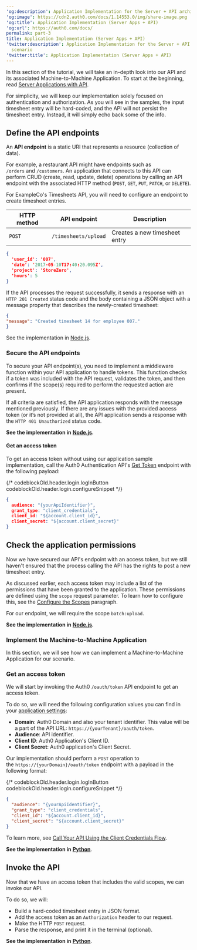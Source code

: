 ---
'og:description': Application Implementation for the Server + API architecture scenario
'og:image': https://cdn2.auth0.com/docs/1.14553.0/img/share-image.png
'og:title': Application Implementation (Server Apps + API)
'og:url': https://auth0.com/docs/
permalink: part-3
title: Application Implementation (Server Apps + API)
'twitter:description': Application Implementation for the Server + API architecture
  scenario
'twitter:title': Application Implementation (Server Apps + API)
---
In this section of the tutorial, we will take an in-depth look into our API and its associated Machine-to-Machine Application. To start at the beginning, read [Server Applications with API](/docs/get-started/architecture-scenarios/server-application-api).

<Callout icon="file-lines" color="#0EA5E9" iconType="regular">

For simplicity, we will keep our implementation solely focused on authentication and authorization. As you will see in the samples, the input timesheet entry will be hard-coded, and the API will not persist the timesheet entry. Instead, it will simply echo back some of the info.

</Callout>

## Define the API endpoints

An **API endpoint** is a static URI that represents a resource (collection of data).

For example, a restaurant API might have endpoints such as `/orders` and `/customers`. An application that connects to this API can perform CRUD (create, read, update, delete) operations by calling an API endpoint with the associated HTTP method (`POST`, `GET`, `PUT`, `PATCH`, or `DELETE`).

For ExampleCo's Timesheets API, you will need to configure an endpoint to create timesheet entries.

<table class="table"><thead>
<tr>
<th><strong>HTTP method</strong></th>
<th><strong>API endpoint</strong></th>
<th><strong>Description</strong></th>
</tr>
</thead>
<tbody>
<tr>
<td><code>POST</code></td>
<td><code>/timesheets/upload</code></td>
<td>Creates a new timesheet entry</td>
</tr>
</tbody>
</table>

```json lines
{
  'user_id': '007',
  'date': '2017-05-10T17:40:20.095Z',
  'project': 'StoreZero',
  'hours': 5
}
```






If the API processes the request successfully, it sends a response with an `HTTP 201 Created` status code and the body containing a JSON object with a message property that describes the newly-created timesheet:

```json lines
{
"message": "Created timesheet 14 for employee 007."
}
```






<Callout icon="file-lines" color="#0EA5E9" iconType="regular">

See the implementation in [Node.js](/docs/get-started/architecture-scenarios/server-application-api/api-implementation-nodejs#1-define-the-api-endpoint).

</Callout>

### Secure the API endpoints

To secure your API endpoint(s), you need to implement a middleware function within your API application to handle tokens. This function checks if a token was included with the API request, validates the token, and then confirms if the scope(s) required to perform the requested action are present.

If all criteria are satisfied, the API application responds with the message mentioned previously. If there are any issues with the provided <Tooltip tip="Access Token: Authorization credential, in the form of an opaque string or JWT, used to access an API." cta="View Glossary" href="/docs/glossary?term=access+token">access token</Tooltip> (or it’s not provided at all), the API application sends a response with the `HTTP 401 Unauthorized` status code.

**See the implementation in** [**Node.js**](/docs/get-started/architecture-scenarios/server-application-api/api-implementation-nodejs#2-secure-the-api-endpoint)**.**

#### Get an access token

To get an access token without using our application sample implementation, call the Auth0 Authentication API's [Get Token](https://auth0.com/docs/api/authentication#get-token54) endpoint with the following payload:

{/* codeblockOld.header.login.logInButton codeblockOld.header.login.configureSnippet */}


```json lines
{
  audience: "{yourApiIdentifier}",
  grant_type: "client_credentials",
  client_id: "${account.client_id}",
  client_secret: "${account.client_secret}"
}
```






## Check the application permissions

Now we have secured our API's endpoint with an access token, but we still haven't ensured that the process calling the API has the rights to post a new timesheet entry.

As discussed earlier, each access token may include a list of the permissions that have been granted to the application. These permissions are defined using the `scope` request parameter. To learn how to configure this, see the [Configure the Scopes](/docs/get-started/architecture-scenarios/server-application-api/part-3#configure-the-scopes) paragraph.

For our endpoint, we will require the scope `batch:upload`.

**See the implementation in** [**Node.js**](/docs/get-started/architecture-scenarios/server-application-api/api-implementation-nodejs#3-check-the-client-permissions)**.**

### Implement the Machine-to-Machine Application

In this section, we will see how we can implement a Machine-to-Machine Application for our scenario.

### Get an access token

We will start by invoking the Auth0 `/oauth/token` API endpoint to get an access token.

To do so, we will need the following configuration values you can find in your [application settings](https://manage.auth0.com/#/applications):

* **Domain**: Auth0 Domain and also your tenant identifier. This value will be a part of the API URL: `https://{yourTenant}/oauth/token`.
* **<Tooltip tip="Audience: Unique identifier of the audience for an issued token. Named aud in a token, its value contains the ID of either an application (Client ID) for an ID Token or an API (API Identifier) for an Access Token." cta="View Glossary" href="/docs/glossary?term=Audience">Audience</Tooltip>**: API identifier.
* **<Tooltip tip="Client ID: Identification value given to your registered resource from Auth0." cta="View Glossary" href="/docs/glossary?term=Client+ID">Client ID</Tooltip>**: Auth0 Application's Client ID.
* **<Tooltip tip="Client Secret: Secret used by a client (application) to authenticate with the Authorization Server; it should be known to only the client and the Authorization Server and must be sufficiently random to not be guessable." cta="View Glossary" href="/docs/glossary?term=Client+Secret">Client Secret</Tooltip>**: Auth0 application's Client Secret.

Our implementation should perform a `POST` operation to the `https://{yourDomain}/oauth/token` endpoint with a payload in the following format:

{/* codeblockOld.header.login.logInButton codeblockOld.header.login.configureSnippet */}


```json lines
{
  "audience": "{yourApiIdentifier}",
  "grant_type": "client_credentials",
  "client_id": "${account.client_id}",
  "client_secret": "${account.client_secret}"
}
```






To learn more, see [Call Your API Using the Client Credentials Flow](/docs/get-started/authentication-and-authorization-flow/client-credentials-flow/call-your-api-using-the-client-credentials-flow).

**See the implementation in** [**Python**](/docs/get-started/architecture-scenarios/server-application-api/cron-implementation-python#get-an-access-token).

## Invoke the API

Now that we have an access token that includes the valid scopes, we can invoke our API.

To do so, we will:

* Build a hard-coded timesheet entry in JSON format.
* Add the access token as an `Authorization` header to our request.
* Make the HTTP `POST` request.
* Parse the response, and print it in the terminal (optional).

**See the implementation in** [**Python**](/docs/get-started/architecture-scenarios/server-application-api/cron-implementation-python#invoke-the-api).